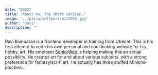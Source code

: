 ```yaml
---
date: "2022"
title: "About me, the short version."
image: "../picca/selfportrait2015.jpg"
author: "Ravi"
description: ""
---
```


<p>
  Ravi Rambaran is a frontend developer in training from Utrecht. This is his
  first attempt to code his own personal and cool looking website for his hobby,
  art. His employer
  <a rel="noopener" href="https://seniorweb.nl" target="_blank">
    SeniorWeb
  </a>
  is helping making this an actual possibility. He creates art for and about
  various subjects, with a strong preference for fantasy/sci-fi art. He actually
  has three stuffed Minions-pluchies...
</p>
